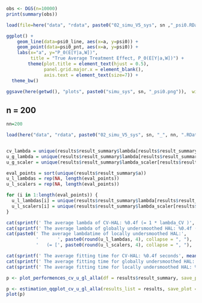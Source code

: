 
```r
obs <- DGS(n=10000)
print(summary(obs))
```


```r
load(file=here("data", "rdata", paste0("02_simu_V5_sys", sn ,"_psi0.RData")))

ggplot() +
    geom_line(data=psi0_line, aes(x=a, y=psi0)) + 
    geom_point(data=psi0_pnt, aes(x=a, y=psi0)) + 
    labs(x="a", y="P_0(E[Y|a,W])",
         title = "True Average Treatment Effect, P_0(E[Y|a,W])") +
        theme(plot.title = element_text(hjust = 0.5),
              panel.grid.major.x = element_blank(),
              axis.text = element_text(size=7)) +
  theme_bw()

ggsave(here(getwd(), "plots", paste0("simu_sys", sn, "_psi0.png")),  width = 5, height = 4, dpi = 1000)

```


## n = 200
```r
nn=200
```

```r
load(here("data", "rdata", paste0("02_simu_V5_sys", sn, "_", nn, ".RData")))


cv_lambda = unique(results$result_summary$lambda[results$result_summary$method == 'CV'])
u_g_lambda = unique(results$result_summary$lambda[results$result_summary$method == 'U_G'])
u_g_scaler = unique(results$result_summary$lambda_scaler[results$result_summary$method == 'U_G'])

eval_points = sort(unique(results$result_summary$a))
u_l_lambdas = rep(NA, length(eval_points))
u_l_scalers = rep(NA, length(eval_points))

for (i in 1:length(eval_points)) {
  u_l_lambdas[i] = unique(results$result_summary$lambda[results$result_summary$method == 'U_L' & results$result_summary$a == eval_points[i]])
  u_l_scalers[i] = unique(results$result_summary$lambda_scaler[results$result_summary$method == 'U_L' & results$result_summary$a == eval_points[i]])
}

cat(sprintf(' The average lambda of CV-HAL: %0.4f (= 1 * lambda_CV )', cv_lambda))
cat(sprintf(' The average lambda of globally undersmoothed HAL: %0.4f (= %0.4f * lambda_CV )', u_g_lambda, u_g_scaler))
cat(paste0(' The average lambdatime of locally undersmoothed HAL:',
           '       ', paste0(round(u_l_lambdas, 4), collapse = ", "),
           '   (= [', paste0(round(u_l_scalers, 4), collapse = ", "), '] * lambda_CV'))

cat(sprintf(' The average fitting time for CV-HAL: %0.4f seconds', mean(results$result_summary$hal_fit_time[results$result_summary$method=='CV'])))
cat(sprintf(' The average fitting time for globally undersmoothed HAL: %0.4f seconds', mean(results$result_summary$hal_fit_time[results$result_summary$method=='U_G'])))
cat(sprintf(' The average fitting time for locally undersmoothed HAL: %0.4f seconds', mean(results$result_summary$hal_fit_time[results$result_summary$method=='U_L'])))


```

```r
p <- plot_performences_cv_u_gl_alla(df = results$result_summary, save_plot = here(getwd(), "plots", paste0("simu_sys", sn, "_n", n, "_performences.png")))
```

```r
p <- estimation_qqplot_cv_u_gl_alla(results_list = results, save_plot = here(getwd(), "plots", paste0("simu_sys", sn, "_n", n, "_QQplots.png")))
plot(p)
```